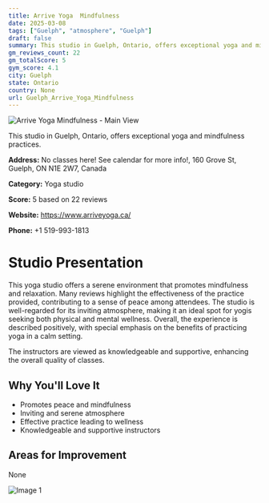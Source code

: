 ```yaml
---
title: Arrive Yoga  Mindfulness
date: 2025-03-08
tags: ["Guelph", "atmosphere", "Guelph"]  
draft: false
summary: This studio in Guelph, Ontario, offers exceptional yoga and mindfulness practices.
gm_reviews_count: 22
gm_totalScore: 5
gym_score: 4.1
city: Guelph
state: Ontario
country: None
url: Guelph_Arrive_Yoga_Mindfulness
---
```


<div className="aspect-[16/9] relative my-8">
  <img 
    src="https://streetviewpixels-pa.googleapis.com/v1/thumbnail?panoid=gPsT3y_QX5aVuXxiOwyV8g&cb_client=maps_sv.tactile.gps&w=203&h=100&yaw=319.23544&pitch=0&thumbfov=100"
    alt="Arrive Yoga  Mindfulness - Main View"
    className="object-cover absolute inset-0 w-full h-full rounded-lg"
  />
</div>

This studio in Guelph, Ontario, offers exceptional yoga and mindfulness practices.

**Address:** No classes here! See calendar for more info!, 160 Grove St, Guelph, ON N1E 2W7, Canada

**Category:** Yoga studio

**Score:** 5 based on 22 reviews

**Website:** https://www.arriveyoga.ca/

**Phone:** +1 519-993-1813

# Studio Presentation

This yoga studio offers a serene environment that promotes mindfulness and relaxation. Many reviews highlight the effectiveness of the practice provided, contributing to a sense of peace among attendees. The studio is well-regarded for its inviting atmosphere, making it an ideal spot for yogis seeking both physical and mental wellness. Overall, the experience is described positively, with special emphasis on the benefits of practicing yoga in a calm setting.

The instructors are viewed as knowledgeable and supportive, enhancing the overall quality of classes.

## Why You'll Love It

- Promotes peace and mindfulness
- Inviting and serene atmosphere
- Effective practice leading to wellness
- Knowledgeable and supportive instructors

## Areas for Improvement

None

<div className="grid grid-cols-1 xl:grid-cols-2 gap-4 my-8">
<div className="aspect-[4/3] relative"><img src="https://lh3.googleusercontent.com/gps-cs-s/AB5caB9KtoNt3-QmW9i6nijOvy0UvpBBnTxHjeBbQ1S0bx9s7g9G-ciB7ABBW5_KfeluB2XPR_NZ7dFU_7n-NlpSCSRtbiLa0aO8h4mTNLYtm6lm1ibcCE6Vc5HebrEpaI3e4hJaiRx46Q=w1920-h1080-k-no" alt="Image 1" className="object-cover absolute inset-0 w-full h-full rounded-lg" /></div>
</div>